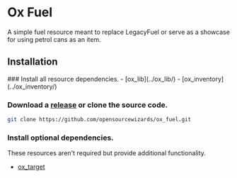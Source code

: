 
# Ox Fuel

<ResourceLinks repo="https://github.com/opensourcewizards/ox_fuel" />

A simple fuel resource meant to replace LegacyFuel or serve as a showcase for using petrol cans as an item.

## Installation

<Steps>
### Install all resource dependencies.
- [ox_lib](../ox_lib/)
- [ox_inventory](../ox_inventory/)

### Download a [release](https://github.com/opensourcewizards/ox_fuel/releases) or clone the source code.

```bash
git clone https://github.com/opensourcewizards/ox_fuel.git
```

### Install optional dependencies.

These resources aren't required but provide additional functionality.

- [ox_target](../ox_target/)

</Steps>
